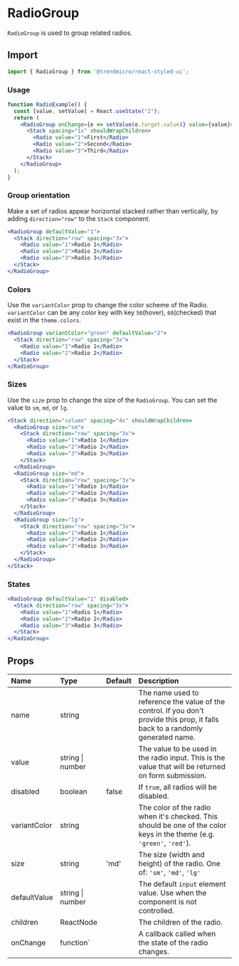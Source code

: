 # RadioGroup

`RadioGroup` is used to group related radios.

## Import

```js
import { RadioGroup } from '@trendmicro/react-styled-ui';
```

### Usage

```jsx
function RadioExample() {
  const [value, setValue] = React.useState("2");
  return (
    <RadioGroup onChange={e => setValue(e.target.value)} value={value}>
      <Stack spacing="1x" shouldWrapChildren>
        <Radio value="1">First</Radio>
        <Radio value="2">Second</Radio>
        <Radio value="3">Third</Radio>
      </Stack>
    </RadioGroup>
  );
}
```

### Group orientation

Make a set of radios appear horizontal stacked rather than vertically, by adding `direction="row"` to the `Stack` component.

```jsx
<RadioGroup defaultValue="1">
  <Stack direction="row" spacing="3x">
    <Radio value="1">Radio 1</Radio>
    <Radio value="2">Radio 2</Radio>
    <Radio value="3">Radio 3</Radio>
  </Stack>
</RadioGroup>
```

### Colors

Use the `variantColor` prop to change the color scheme of the Radio. `variantColor` can be any color key with key `50`(hover), `60`(checked) that exist in the `theme.colors`.

```jsx
<RadioGroup variantColor="green" defaultValue="2">
  <Stack direction="row" spacing="3x">
    <Radio value="1">Radio 1</Radio>
    <Radio value="2">Radio 2</Radio>
  </Stack>
</RadioGroup>
```

### Sizes

Use the `size` prop to change the size of the `RadioGroup`. You can set the value to `sm`, `md`, or `lg`.

```jsx
<Stack direction="column" spacing="4x" shouldWrapChildren>
  <RadioGroup size="sm">
    <Stack direction="row" spacing="3x">
      <Radio value="1">Radio 1</Radio>
      <Radio value="2">Radio 2</Radio>
      <Radio value="3">Radio 3</Radio>
    </Stack>
  </RadioGroup>
  <RadioGroup size="md">
    <Stack direction="row" spacing="3x">
      <Radio value="1">Radio 1</Radio>
      <Radio value="2">Radio 2</Radio>
      <Radio value="3">Radio 3</Radio>
    </Stack>
  </RadioGroup>
  <RadioGroup size="lg">
    <Stack direction="row" spacing="3x">
      <Radio value="1">Radio 1</Radio>
      <Radio value="2">Radio 2</Radio>
      <Radio value="3">Radio 3</Radio>
    </Stack>
  </RadioGroup>
</Stack>
```

### States
```jsx
<RadioGroup defaultValue="1" disabled>
  <Stack direction="row" spacing="3x">
    <Radio value="1">Radio 1</Radio>
    <Radio value="2">Radio 2</Radio>
    <Radio value="3">Radio 3</Radio>
  </Stack>
</RadioGroup>
```

## Props

| Name | Type | Default | Description |
| :--- | :--- | :------ | :---------- |
| name | string | | The name used to reference the value of the control. If you don't provide this prop, it falls back to a randomly generated name. |
| value | string \| number | | The value to be used in the radio input. This is the value that will be returned on form submission. |
| disabled | boolean | false | If `true`, all radios will be disabled. |
| variantColor | string | | The color of the radio when it's checked. This should be one of the color keys in the theme (e.g. `'green'`, `'red'`). |
| size | string | 'md' | The size (width and height) of the radio. One of: `'sm'`, `'md'`, `'lg'` |
| defaultValue | string \| number | | The default `input` element value. Use when the component is not controlled. |
| children | ReactNode | | The children of the radio. |
| onChange | function` | | A callback called when the state of the radio changes. |
